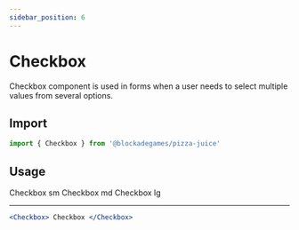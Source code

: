 ```yaml
---
sidebar_position: 6
---
```



# Checkbox

Checkbox component is used in forms when a user needs to select multiple values from several options.

## Import
```jsx
import { Checkbox } from '@blockadegames/pizza-juice'
```

## Usage

<Stack>
  <Checkbox size="sm"> Checkbox sm </Checkbox>
  <Checkbox size="md"> Checkbox md </Checkbox>
  <Checkbox size="lg"> Checkbox lg </Checkbox>
</Stack>

- - -

```jsx
<Checkbox> Checkbox </Checkbox>
```
